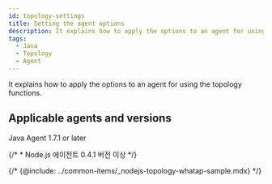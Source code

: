 ```yaml
---
id: topology-settings
title: Setting the agent options
description: It explains how to apply the options to an agent for using the topology functions.
tags:
  - Java
  - Topology
  - Agent
---
```


It explains how to apply the options to an agent for using the topology functions.

## Applicable agents and versions

Java Agent 1.7.1 or later

{/* * Node.js 에이전트 0.4.1 버전 이상 */}


<Topologysettings />


<Javatopologywhatapsample />  

{/* {@include: ../common-items/_nodejs-topology-whatap-sample.mdx} */}
